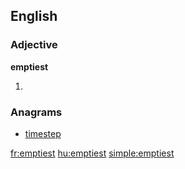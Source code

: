 ==English==

===Adjective===
'''emptiest'''

# {{superlative of|empty}}

===Anagrams===
* [[timestep#English|timestep]]

[[fr:emptiest]]
[[hu:emptiest]]
[[simple:emptiest]]